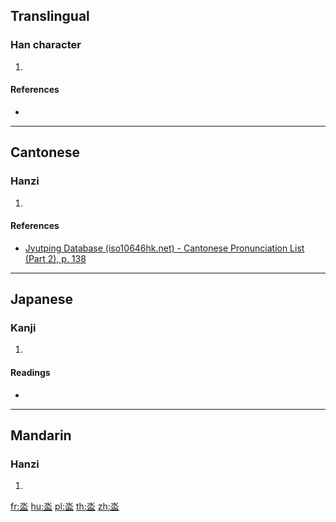 {{character info/new}}
==Translingual==

===Han character===
{{Han char|rn=85|rad=水|as=05|sn=8|four=|canj=EBT|ids=⿱水皿}}

# {{defn|Han|sort=水05}}

====References====
* {{Han ref|kx=0619.090|dkj=17335|dj=1014.050|hdz=31576.090|uh=6CF4|ud=27892}}

----

==Cantonese==

===Hanzi===
{{yue-hanzi|jyut=[[gun3]]|y=gun3}}

# {{defn|lang=yue|sort=水05}}

====References====
*[http://www.iso10646hk.net/jp/document/download.jsp Jyutping Database (iso10646hk.net) - Cantonese Pronunciation List (Part 2), p. 138]

----

==Japanese==

===Kanji===
{{ja-kanji|grade=|rs=水05}}

# {{defn|lang=ja|sort=水05}}

====Readings====
* {{ja-readings|on=[[かん]] (kan)|kun=[[きよめる]] (kiyomeru)}}

----

==Mandarin==

===Hanzi===
{{cmn-hanzi|pin=[[guàn]] ([[guan4]])|wg=kuan<sup>4</sup>}}

# {{defn|lang=cmn|sort=水05}}

[[fr:泴]]
[[hu:泴]]
[[pl:泴]]
[[th:泴]]
[[zh:泴]]